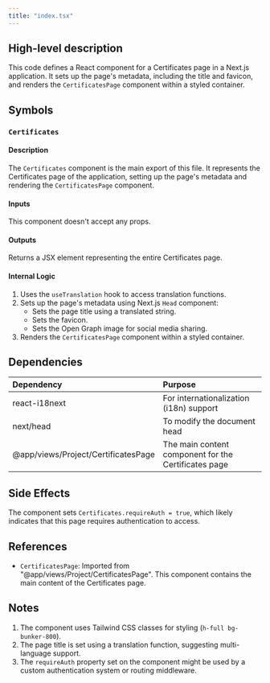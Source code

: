 ```yaml
---
title: "index.tsx"
---
```


## High-level description
This code defines a React component for a Certificates page in a Next.js application. It sets up the page's metadata, including the title and favicon, and renders the `CertificatesPage` component within a styled container.

## Symbols

### `Certificates`
#### Description
The `Certificates` component is the main export of this file. It represents the Certificates page of the application, setting up the page's metadata and rendering the `CertificatesPage` component.

#### Inputs
This component doesn't accept any props.

#### Outputs
Returns a JSX element representing the entire Certificates page.

#### Internal Logic
1. Uses the `useTranslation` hook to access translation functions.
2. Sets up the page's metadata using Next.js `Head` component:
   - Sets the page title using a translated string.
   - Sets the favicon.
   - Sets the Open Graph image for social media sharing.
3. Renders the `CertificatesPage` component within a styled container.

## Dependencies
| Dependency | Purpose |
|:-----------|:--------|
| react-i18next | For internationalization (i18n) support |
| next/head | To modify the document head |
| @app/views/Project/CertificatesPage | The main content component for the Certificates page |

## Side Effects
The component sets `Certificates.requireAuth = true`, which likely indicates that this page requires authentication to access.

## References
- `CertificatesPage`: Imported from "@app/views/Project/CertificatesPage". This component contains the main content of the Certificates page.

## Notes
1. The component uses Tailwind CSS classes for styling (`h-full bg-bunker-800`).
2. The page title is set using a translation function, suggesting multi-language support.
3. The `requireAuth` property set on the component might be used by a custom authentication system or routing middleware.